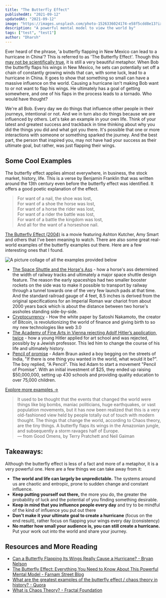 ```yaml
---
title: "The Butterfly Effect"
publishedAt: "2021-09-12"
updatedAt: "2021-09-12"
image: "https://images.unsplash.com/photo-1526336024174-e58f5cdd8e13?ixid=MnwxMjA3fDB8MHxwaG90by1wYWdlfHx8fGVufDB8fHx8&ixlib=rb-1.2.1&auto=format&fit=crop&w=934&q=80"
description: "A powerful mental model to view the world by"
tags: ["test", "test1"]
author: "Dharsh"
---
```


Ever heard of the phrase, 'a butterfly flapping in New Mexico can lead to a hurricane in China'? This is referred to as 'The Butterfly Effect'. Though this [may not be scientifically true](https://www.treehugger.com/can-butterfly-flapping-its-wings-really-cause-hurricane-4863374), it is still a very beautiful metaphor. When Bob the butterfly flaps his wings in New Mexico, he sets can potentially set off a chain of constantly growing winds that can, with some luck, lead to a hurricane in China. It goes to show that something so small can have a massive influence on the world. Causing a hurricane isn't making Bob want to or not want to flap his wings. He ultimately has a goal of getting somewhere, and one of his flaps in the process leads to a tornado. Who would have thought?

We're all Bob. Every day we do things that influence other people in their journeys, intentional or not. And we in turn also do things because we are influenced by others. Let's take an example in your own life. Think of your latest and greatest success and trackback in time thinking about why you did the things you did and what got you there. It's possible that one or more interactions with someone or something sparked the journey. And the best part, the person that inspired you, may not have had your success as their ultimate goal, but rather, was just flapping their wings.

## Some Cool Examples

The butterfly effect applies almost everywhere, in business, the stock market, history, life. This is a verse by Benjamin Franklin that was written around the 13th century even before the butterfly effect was identified. It offers a good poetic explanation of the effect.

>For want of a nail, the shoe was lost,  
For want of a shoe the horse was lost,  
For want of a horse the rider was lost,  
For want of a rider the battle was lost,  
For want of a battle the kingdom was lost,  
And all for the want of a horseshoe nail.  

[The Butterfly Effect (2004)](https://www.imdb.com/title/tt0289879/) is a movie featuring Ashton Kutcher, Amy Smart and others that I've been meaning to watch. There are also some great real-world examples of the butterfly examples out there. Here are a few interesting ones that I found.

<Image
	src="/images/butterfly-effect-examples.png"
	alt="A picture collage of all the examples provided below"
	height={500}
	width={800}
	objectFit="cover"
/>

- [The Space Shuttle and the Horse's Ass](https://twitter.com/BillHolohanSolr/status/1177631604186996737) - how a horse's ass determined the width of railway tracks and ultimately a major space shuttle design feature. The reason the early spaceships had two smaller booster rockets on the side was to make it possible to transport by railway through a tunnel towards one of the very few launch pads at that time. And the standard railroad gauge of 4 feet, 8.5 inches is derived from the original specifications for an Imperial Roman war chariot from about 2000 years back which is about the distance between two horse's assholes standing side-by-side.
- [Cryptocurrency](https://en.wikipedia.org/wiki/Bitcoin) - How the white paper by Satoshi Nakamoto, the creator of Bitcoin, is revolutionizing the world of finance and giving birth to so my new technologies like web 3.0
- [The Academy of Fine Arts in Vienna rejecting Adolf Hitler’s application, twice](https://www.history.com/news/adolf-hitler-artist-paintings-vienna) - how a young Hitler applied for art school and was rejected, possibly by a Jewish professor. This led him to change the course of his life and ultimately history.
- [Pencil of promise](https://pencilsofpromise.org/founding-story/) - Adam Braun asked a boy begging on the streets of India, "If there is one thing you wanted in the world, what would it be?". The boy replied, "A Pencil". This led Adam to start a movement "Pencil of Promise". With an initial investment of $25, they ended up raising $50,000,000, setting up 430 schools and providing quality education to over 75,000 children.

[Explore more examples ->](https://www.quora.com/What-are-the-greatest-examples-of-the-butterfly-effect-chaos-theory-in-history)

>It used to be thought that the events that changed the world were things like big bombs, maniac politicians, huge earthquakes, or vast population movements, but it has now been realized that this is a very old-fashioned view held by people totally out of touch with modern thought. The things that change the world, according to Chaos theory, are the tiny things. A butterfly flaps its wings in the Amazonian jungle, and subsequently a storm ravages half of Europe.  
— from Good Omens, by Terry Pratchett and Neil Gaiman

## Takeaways:

Although the butterfly effect is less of a fact and more of a metaphor, it is a very powerful one. Here are a few things we can take away from it:

- **The world and life can largely be unpredictable.** The systems around us are chaotic and entropic, prone to sudden change and constant influence.
- **Keep putting yourself out there,** the more you do, the greater the probability of luck and the potential of you finding something desirable.
- **Keep in mind that you influence people every day** and try to be mindful of the kind of influence you put out there
- **Don't make it your ultimate goal to create a hurricane** (focus on the end result), rather focus on flapping your wings every day (consistency)
- **No matter how small your audience is, you can still create a hurricane.** Put your work out into the world and share your journey.

## Resources and More Reading

- [Can a Butterfly Flapping Its Wings Really Cause a Hurricane? - Bryan Nelson](https://www.treehugger.com/can-butterfly-flapping-its-wings-really-cause-hurricane-4863374)
- [The Butterfly Effect: Everything You Need to Know About This Powerful Mental Model - Farnam Street Blog](https://fs.blog/2017/08/the-butterfly-effect/)
- [What are the greatest examples of the butterfly effect / chaos theory in history? - Quora](https://www.quora.com/What-are-the-greatest-examples-of-the-butterfly-effect-chaos-theory-in-history)
- [What is Chaos Theory? - Fractal Foundation](https://fractalfoundation.org/resources/what-is-chaos-theory/)